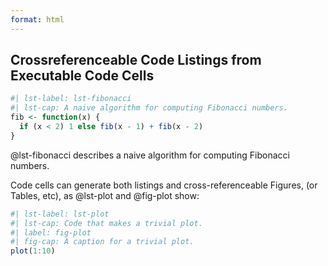 ```yaml
---
format: html
---
```


## Crossreferenceable Code Listings from Executable Code Cells

```r
#| lst-label: lst-fibonacci
#| lst-cap: A naive algorithm for computing Fibonacci numbers.
fib <- function(x) {
  if (x < 2) 1 else fib(x - 1) + fib(x - 2)
}
```

@lst-fibonacci describes a naive algorithm for computing Fibonacci numbers.

Code cells can generate both listings and cross-referenceable Figures, (or Tables, etc), as @lst-plot and @fig-plot show:

```r
#| lst-label: lst-plot
#| lst-cap: Code that makes a trivial plot.
#| label: fig-plot
#| fig-cap: A caption for a trivial plot.
plot(1:10)
```

